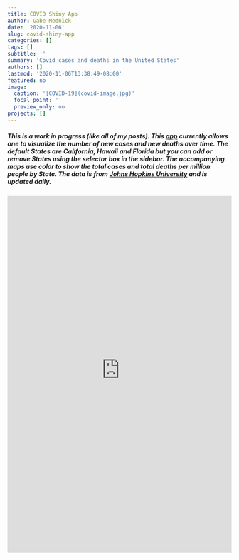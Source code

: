 ```yaml
---
title: COVID Shiny App
author: Gabe Mednick
date: '2020-11-06'
slug: covid-shiny-app
categories: []
tags: []
subtitle: ''
summary: 'Covid cases and deaths in the United States'
authors: []
lastmod: '2020-11-06T13:38:49-08:00'
featured: no
image:
  caption: '[COVID-19](covid-image.jpg)'
  focal_point: ''
  preview_only: no
projects: []
---
```

##### This is a work in progress (like all of my posts). This [app](https://biolight-informatics.shinyapps.io/covid-app/) currently allows one to visualize the number of new cases and new deaths over time. The default States are California, Hawaii and Florida but you can add or remove States using the selector box in the sidebar. The accompanying maps use color to show the total cases and total deaths per million people by State. The data is from [Johns Hopkins University](https://github.com/CSSEGISandData/COVID-19) and is updated daily.


<iframe height="800" width="100%" frameborder="no" src="https://biolight-informatics.shinyapps.io/covid-app/"> </iframe>
